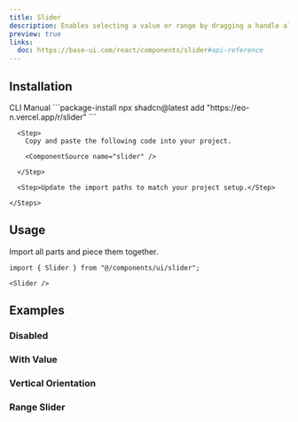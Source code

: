 ```yaml
---
title: Slider
description: Enables selecting a value or range by dragging a handle along a track.
preview: true
links:
  doc: https://base-ui.com/react/components/slider#api-reference
---
```


<ComponentTabs name="slider-demo" />

## Installation

<CodeTabs>

  <TabsList>
    <TabsTrigger value="cli">CLI</TabsTrigger>
    <TabsTrigger value="manual">Manual</TabsTrigger>
  </TabsList>

  <TabsContent value="cli">
    ```package-install 
    npx shadcn@latest add "https://eo-n.vercel.app/r/slider"
    ```
  </TabsContent>

  <TabsContent value="manual">
    <Steps>

      <Step>
        Copy and paste the following code into your project.

        <ComponentSource name="slider" />

      </Step>
      
      <Step>Update the import paths to match your project setup.</Step>

    </Steps>
  </TabsContent>

</CodeTabs>

## Usage

Import all parts and piece them together.

```tsx
import { Slider } from "@/components/ui/slider";
```

```tsx
<Slider />
```

## Examples

### Disabled

<ComponentTabs name="slider-disabled" />

### With Value

<ComponentTabs name="slider-with-value" />

### Vertical Orientation

<ComponentTabs name="slider-vertical" />

### Range Slider

<ComponentTabs name="slider-range" />
